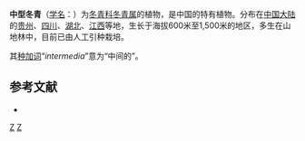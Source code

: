 {{Speciesbox
| taxon = Ilex intermedia
| authority = Loes., 1901
}}

'''中型冬青'''（[[学名|学名]]：{{lang|la|''Ilex intermedia''}}）为[[冬青科|冬青科]][[冬青属|冬青属]]的植物，是中国的特有植物。分布在[[中国大陆|中国大陆]]的[[贵州|贵州]]、[[四川|四川]]、[[湖北|湖北]]、[[江西|江西]]等地，生长于海拔600米至1,500米的地区，多生在山地林中，目前已由人工引种栽培。

其[[种加词|种加词]]“''intermedia''”意为“中间的”。

== 参考文献 ==
<div class="references-small">
* {{cite web| url =http://www.bioinfo.cn/db05/KmzwSpecies.php?action=view&id=14148| title =中型冬青| work =《中国高等植物数据库全库》| publisher =中国科学院微生物研究所| author =昆明植物研究所| accessdate =2009-02-24| deadurl =yes| archiveurl =https://web.archive.org/web/20160305064704/http://www.bioinfo.cn/db05/KmzwSpecies.php?action=view&id=14148| archivedate =2016-03-05}}
</div>
{{Taxonbar|from=Q10874879}}

[[Category:冬青属|Z]]
[[Category:1901年描述的植物|Z]]


{{植物小作品}}